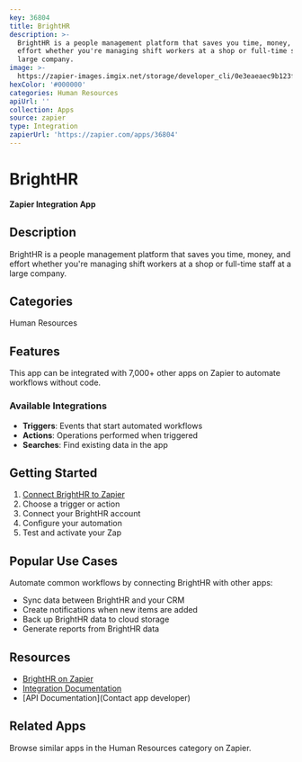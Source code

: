 ```yaml
---
key: 36804
title: BrightHR
description: >-
  BrightHR is a people management platform that saves you time, money, and
  effort whether you're managing shift workers at a shop or full-time staff at a
  large company.
image: >-
  https://zapier-images.imgix.net/storage/developer_cli/0e3eaeaec9b123f77d2193b7bfe35115_2.png?auto=format%2Ccompress&ixlib=python-3.0.0&q=50
hexColor: '#000000'
categories: Human Resources
apiUrl: ''
collection: Apps
source: zapier
type: Integration
zapierUrl: 'https://zapier.com/apps/36804'
---
```

# BrightHR

**Zapier Integration App**

## Description

BrightHR is a people management platform that saves you time, money, and effort whether you're managing shift workers at a shop or full-time staff at a large company.

## Categories

Human Resources

## Features

This app can be integrated with 7,000+ other apps on Zapier to automate workflows without code.

### Available Integrations

- **Triggers**: Events that start automated workflows
- **Actions**: Operations performed when triggered
- **Searches**: Find existing data in the app

## Getting Started

1. [Connect BrightHR to Zapier](https://zapier.com/apps/36804)
2. Choose a trigger or action
3. Connect your BrightHR account
4. Configure your automation
5. Test and activate your Zap

## Popular Use Cases

Automate common workflows by connecting BrightHR with other apps:

- Sync data between BrightHR and your CRM
- Create notifications when new items are added
- Back up BrightHR data to cloud storage
- Generate reports from BrightHR data

## Resources

- [BrightHR on Zapier](https://zapier.com/apps/36804)
- [Integration Documentation](https://zapier.com/apps/36804/integrations)
- [API Documentation](Contact app developer)

## Related Apps

Browse similar apps in the Human Resources category on Zapier.
